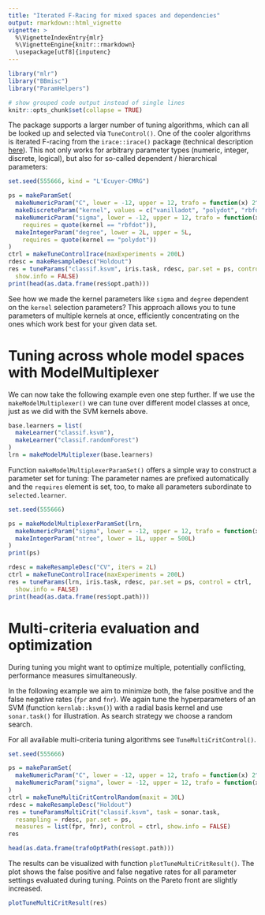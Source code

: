 ```yaml
---
title: "Iterated F-Racing for mixed spaces and dependencies"
output: rmarkdown::html_vignette
vignette: >
  %\VignetteIndexEntry{mlr}
  %\VignetteEngine{knitr::rmarkdown}
  \usepackage[utf8]{inputenc}
---
```


```r
library("mlr")
library("BBmisc")
library("ParamHelpers")

# show grouped code output instead of single lines
knitr::opts_chunk$set(collapse = TRUE)
```

The package supports a larger number of tuning algorithms, which can all be looked up and
selected via `TuneControl()`. 
One of the cooler algorithms is iterated F-racing from the `irace::irace()` package (technical description [here](http://iridia.ulb.ac.be/IridiaTrSeries/link/IridiaTr2011-004.pdf)). 
This not only works for arbitrary parameter types (numeric, integer, discrete, logical), but also for so-called dependent / hierarchical parameters:

```r
set.seed(555666, kind = "L'Ecuyer-CMRG")

ps = makeParamSet(
  makeNumericParam("C", lower = -12, upper = 12, trafo = function(x) 2^x),
  makeDiscreteParam("kernel", values = c("vanilladot", "polydot", "rbfdot")),
  makeNumericParam("sigma", lower = -12, upper = 12, trafo = function(x) 2^x,
    requires = quote(kernel == "rbfdot")),
  makeIntegerParam("degree", lower = 2L, upper = 5L,
    requires = quote(kernel == "polydot"))
)
ctrl = makeTuneControlIrace(maxExperiments = 200L)
rdesc = makeResampleDesc("Holdout")
res = tuneParams("classif.ksvm", iris.task, rdesc, par.set = ps, control = ctrl,
  show.info = FALSE)
print(head(as.data.frame(res$opt.path)))
```

See how we made the kernel parameters like `sigma` and `degree` dependent on the `kernel` selection parameters? 
This approach allows you to tune parameters of multiple kernels at once, efficiently concentrating on the ones which work best for your given data set.

# Tuning across whole model spaces with ModelMultiplexer

We can now take the following example even one step further. If we use the
`makeModelMultiplexer()` we can tune over different model classes at once,
just as we did with the SVM kernels above.

```r
base.learners = list(
  makeLearner("classif.ksvm"),
  makeLearner("classif.randomForest")
)
lrn = makeModelMultiplexer(base.learners)
```

Function `makeModelMultiplexerParamSet()` offers a simple way to construct a parameter set for tuning:
The parameter names are prefixed automatically and the `requires` element is set, too, to make all parameters subordinate to `selected.learner`.

```r
set.seed(555666)

ps = makeModelMultiplexerParamSet(lrn,
  makeNumericParam("sigma", lower = -12, upper = 12, trafo = function(x) 2^x),
  makeIntegerParam("ntree", lower = 1L, upper = 500L)
)
print(ps)

rdesc = makeResampleDesc("CV", iters = 2L)
ctrl = makeTuneControlIrace(maxExperiments = 200L)
res = tuneParams(lrn, iris.task, rdesc, par.set = ps, control = ctrl,
  show.info = FALSE)
print(head(as.data.frame(res$opt.path)))
```

# Multi-criteria evaluation and optimization

During tuning you might want to optimize multiple, potentially conflicting, performance measures simultaneously.

In the following example we aim to minimize both, the false positive and the false negative rates (`fpr` and `fnr`).
We again tune the hyperparameters of an SVM (function `kernlab::ksvm()`) with a radial basis kernel and use `sonar.task()` for illustration.
As search strategy we choose a random search.

For all available multi-criteria tuning algorithms see `TuneMultiCritControl()`.

```r
set.seed(555666)

ps = makeParamSet(
  makeNumericParam("C", lower = -12, upper = 12, trafo = function(x) 2^x),
  makeNumericParam("sigma", lower = -12, upper = 12, trafo = function(x) 2^x)
)
ctrl = makeTuneMultiCritControlRandom(maxit = 30L)
rdesc = makeResampleDesc("Holdout")
res = tuneParamsMultiCrit("classif.ksvm", task = sonar.task, 
  resampling = rdesc, par.set = ps,
  measures = list(fpr, fnr), control = ctrl, show.info = FALSE)
res

head(as.data.frame(trafoOptPath(res$opt.path)))
```

The results can be visualized with function `plotTuneMultiCritResult()`.
The plot shows the false positive and false negative rates for all parameter settings evaluated during tuning. Points on the Pareto front are slightly increased.

```r
plotTuneMultiCritResult(res)
```
